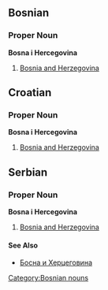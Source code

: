 ==Bosnian==
===Proper Noun===
'''Bosna i Hercegovina'''
#[[Bosnia and Herzegovina]]
[[Category:Bosnian nouns]]

==Croatian==
===Proper Noun===
'''Bosna i Hercegovina'''
#[[Bosnia and Herzegovina]]

==Serbian==
===Proper Noun===
'''Bosna i Hercegovina'''
#[[Bosnia and Herzegovina]]
====See Also====
*[[Босна и Херцеговина]]
